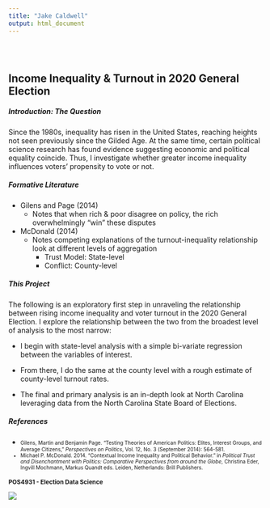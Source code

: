 ```yaml
---
title: "Jake Caldwell"
output: html_document
---
```


<style type="text/css">
.title {
  display: none;
}

#getting-started img {
  margin-right: 10px;
}

</style>

<div class="row" style="padding-top: 30px;">
<div class="col-sm-6">

# **Income Inequality & Turnout in 2020 General Election**

##### Introduction: The Question

Since the 1980s, inequality has risen in the United States, reaching heights not seen previously since the Gilded Age.  At the same time, certain political science research has found evidence suggesting economic and political equality coincide. Thus, I investigate whether greater income inequality influences voters' propensity to vote or not. 

##### Formative Literature 
- Gilens and Page (2014)
  - Notes that when rich & poor disagree on policy, the rich overwhelmingly "win" these disputes

- McDonald (2014)
  - Notes competing explanations of the turnout-inequality relationship look at different levels of aggregation
    - Trust Model: State-level
    - Conflict: County-level
    


##### This Project  

The following is an exploratory first step in unraveling the relationship between rising income inequality and voter turnout in the 2020 General Election.  I explore the relationship between the two from the broadest level of analysis to the most narrow:  

- I begin with state-level analysis with a simple bi-variate regression between the variables of interest.  

- From there, I do the same at the county level with a rough estimate of county-level turnout rates.  

- The final and primary analysis is an in-depth look at North Carolina leveraging data from the North Carolina State Board of Elections.

##### References
- <font size="1"> Gilens, Martin and Benjamin Page. “Testing Theories of American Politics: Elites, Interest Groups, and Average Citizens,” *Perspectives on Politics*, Vol. 12, No. 3 (September 2014): 564-581.<font>
- <font size="1"> Michael P. McDonald. 2014. "Contextual Income Inequality and Political Behavior." in *Political Trust and Disenchantment with Politics: Comparative Perspectives from around the Globe*, Christina Eder, Ingvill Mochmann, Markus Quandt eds. Leiden, Netherlands: Brill Publishers.<font>


</div>
<div class="col-sm-6">

### POS4931 - Election Data Science

<a href = "https://crumplab.github.io">
![](images/logo.png)
</a>
</div>
